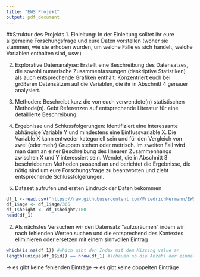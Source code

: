 ```yaml
---
title: "EWS Projekt"
output: pdf_document
---
```


##Struktur des Projekts
1. Einleitung: In der Einleitung solltet ihr eure allgemeine Forschungsfrage und eure Daten vorstellen (woher sie stammen, wie sie erhoben wurden, um welche Fälle es sich handelt, welche Variablen enthalten sind, usw.)

2. Explorative Datenanalyse: Erstellt eine Beschreibung des Datensatzes, die sowohl numerische Zusammenfassungen (deskriptive Statistiken) als auch entsprechende Grafiken enthält. Konzentriert euch bei größeren Datensätzen auf die Variablen, die ihr in Abschnitt 4 genauer analysiert.

3. Methoden: Beschreibt kurz die von euch verwendete(n) statistischen Methode(n). Gebt Referenzen auf entsprechende Literatur für eine detaillierte Beschreibung.

4. Ergebnisse und Schlussfolgerungen: Identifiziert eine interessante abhängige Variable Y und mindestens eine Einflussvariable X. Die Variable X kann entweder kategoriell sein und für den Vergleich von zwei (oder mehr) Gruppen stehen oder metrisch. Im zweiten Fall wird man dann an einer Beschreibung des linearen Zusammenhangs zwischen X und Y interessiert sein. Wendet, die in Abschnitt 3 beschriebenen Methoden passend an und berichtet die Ergebnisse, die nötig sind um eure Forschungsfrage zu beantworten und zieht entsprechende Schlussfolgerungen.



1. Dataset aufrufen und ersten Eindruck der Daten bekommen
```r
df_1 <-read.csv("https://raw.githubusercontent.com/FriedrichHermann/EWSProjekt/main/cardio_train.csv", sep=";")
df_1$age <- df_1$age/365
df_1$height <- df_1$height/100
head(df_1)
```
2. Als nächstes Versuchen wir den Datensatz "aufzuräumen" indem wir nach fehlenden Werten suchen und die entsprechend des Kontextes eliminieren oder ersetzen mit einem sinnvollen Eintrag

```r
which(is.na(df_1)) #which gibt den Index mit dem Missing value an
length(unique(df_1$id)) == nrow(df_1) #schauen ob die Anzahl der einmaligen Id's gleich der Anzahl der Zeilen ist
```

-> es gibt keine fehlenden Einträge
-> es gibt keine doppelten Einträge

